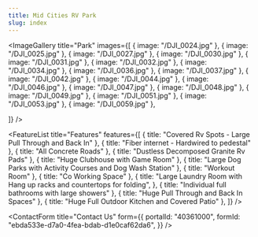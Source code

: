 ```yaml
---
title: Mid Cities RV Park
slug: index
---
```


<Hero
  title="Mid Cities RV Park"
  subtitle="COMING SOON! <br/><br/> DFW's newest RV park, located in the heart of the metroplex. We are a family owned and operated RV park with a focus on providing a safe, clean, and friendly environment for our guests."
  bgImage="/bg-hero.jpg"
/>

<ImageGallery 
  title="Park" 
  images={[
    { image: "/DJI_0024.jpg" }, 
    { image: "/DJI_0025.jpg" },
    { image: "/DJI_0027.jpg" },
    { image: "/DJI_0030.jpg" },
    { image: "/DJI_0031.jpg" },
    { image: "/DJI_0032.jpg" },
    { image: "/DJI_0034.jpg" },
    { image: "/DJI_0036.jpg" },
    { image: "/DJI_0037.jpg" },
    { image: "/DJI_0042.jpg" },
    { image: "/DJI_0044.jpg" },
    { image: "/DJI_0046.jpg" },
    { image: "/DJI_0047.jpg" },
    { image: "/DJI_0048.jpg" },
    { image: "/DJI_0049.jpg" },
    { image: "/DJI_0051.jpg" },
    { image: "/DJI_0053.jpg" },
    { image: "/DJI_0059.jpg" },

]}
/>

<FeatureList
  title="Features"
  features={[
    { title: "Covered Rv Spots - Large Pull Through and Back In" },
    { title: "Fiber internet - Hardwired to pedestal" },
    { title: "All Concrete Roads" },
    { title: "Dustless Decomposed Granite Rv Pads" },
    { title: "Huge Clubhouse with Game Room" },
    { title: "Large Dog Parks with Activity Courses and Dog Wash Station" },
    { title: "Workout Room" },
    { title: "Co Working Space" },
    {
      title:
        "Large Laundry Room with Hang up racks and countertops for folding",
    },
    { title: "Individual full bathrooms with large showers" },
    { title: "Huge Pull Through and Back In Spaces" },
    { title: "Huge Full Outdoor Kitchen and Covered Patio" },
  ]}
/>

<ContactForm
  title="Contact Us"
  form={{
    portalId: "40361000",
    formId: "ebda533e-d7a0-4fea-bdab-d1e0caf62da6",
  }}
/>
